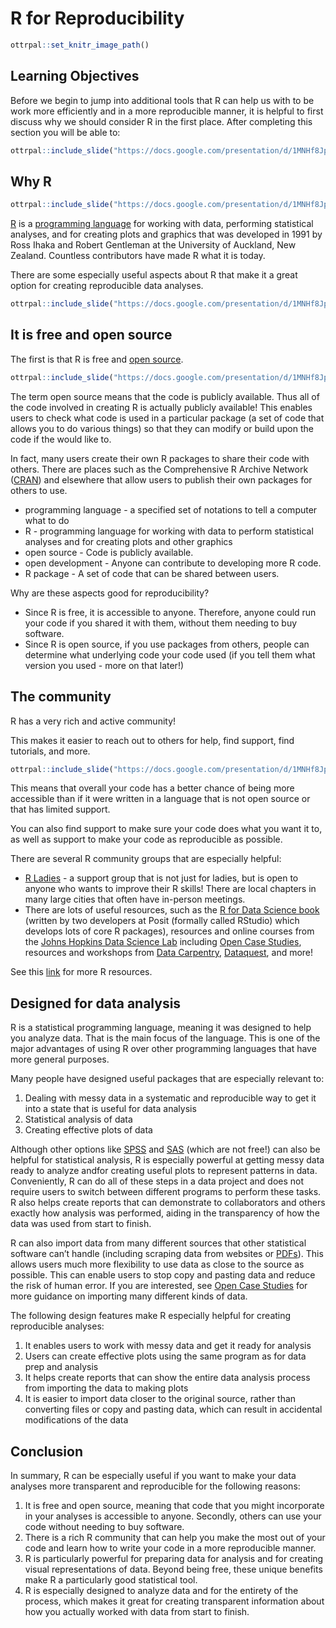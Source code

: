 
# R for Reproducibility


```r
ottrpal::set_knitr_image_path()
```

## Learning Objectives

Before we begin to jump into additional tools that R can help us with to be work more efficiently and in a more reproducible manner, it is helpful to first discuss why we should consider R in the first place. After completing this section you will be able to:

```r
ottrpal::include_slide("https://docs.google.com/presentation/d/1MNHf8JpolaEP_vQ_kB-1xRBF9wo3haCArRu117hBoHA/edit#slide=id.g21c5ab757ec_0_0")
```


## Why R

```r
ottrpal::include_slide("https://docs.google.com/presentation/d/1MNHf8JpolaEP_vQ_kB-1xRBF9wo3haCArRu117hBoHA/edit#slide=id.g21a84b32106_0_9")
```

[R](https://en.wikipedia.org/wiki/R_(programming_language)) is a [programming language](https://en.wikipedia.org/wiki/Programming_language) for working with data, performing statistical analyses, and for creating plots and graphics that was developed in 1991 by Ross Ihaka and Robert Gentleman at the University of Auckland, New Zealand. Countless contributors have made R what it is today. 

There are some especially useful aspects about R that make it a great option for creating reproducible data analyses. 

```r
ottrpal::include_slide("https://docs.google.com/presentation/d/1MNHf8JpolaEP_vQ_kB-1xRBF9wo3haCArRu117hBoHA/edit#slide=id.gcf1264c749_0_135")
```

## It is free and open source

The first is that R is free and [open source](https://opensource.com/resources/what-open-source). 

```r
ottrpal::include_slide("https://docs.google.com/presentation/d/1MNHf8JpolaEP_vQ_kB-1xRBF9wo3haCArRu117hBoHA/edit#slide=id.g21c5ab757ec_1_0")
```


The term open source means that the code is publicly available.
Thus all of the code involved in creating R is actually publicly available! This enables users to check what code is used in a particular package (a set of code that allows you to do various things) so that they can modify or build upon the code if the would like to. 

In fact, many users create their own R packages to share their code with others.  There are places such as the Comprehensive R Archive Network ([CRAN](https://cran.r-project.org/)) and elsewhere that allow users to publish their own packages for others to use. 

<div class = "dictionary">
- programming language - a specified set of notations to tell a computer what to do
- R - programming language for working with data to perform statistical analyses and for creating plots and other graphics
- open source -  Code is publicly available.
- open development - Anyone can contribute to developing more R code.
- R package - A set of code that can be shared between users.

</div>

Why are these aspects good for reproducibility? 

- Since R is free, it is accessible to anyone. Therefore, anyone could run your code if you shared it with them, without them needing to buy software.
- Since R is open source, if you use packages from others, people can determine what underlying code your code used (if you tell them what version you used - more on that later!)

## The community

R has a very rich and active community!

This makes it easier to reach out to others for help, find support, find tutorials, and more. 

```r
ottrpal::include_slide("https://docs.google.com/presentation/d/1MNHf8JpolaEP_vQ_kB-1xRBF9wo3haCArRu117hBoHA/edit#slide=id.g21c5ab757ec_0_6")
```

This means that overall your code has a better chance of being more accessible than if it were written in a language that is not open source or that has limited support. 

You can also find support to make sure your code does what you want it to, as well as support to make your code as reproducible as possible.

There are several R community groups that are especially helpful:

- [R Ladies](https://www.rladies.org/) - a support group that is not just for ladies, but is open to anyone who wants to improve their R skills! There are local chapters in many large cities that often have in-person meetings. 
- There are lots of useful resources, such as the [R for Data Science book](https://r4ds.had.co.nz/) (written by two developers at Posit (formally called RStudio) which develops lots of core R packages), resources and online courses from the [Johns Hopkins Data Science Lab](https://jhudatascience.org/courses.html) including [Open Case Studies](https://www.opencasestudies.org/), resources and workshops from [Data Carpentry](https://datacarpentry.org/),  [Dataquest](https://www.dataquest.io/v2/), and more!

See this [link](https://jhudatascience.org/intro_to_r/resources.html) for more R resources.

## Designed for data analysis

R is a statistical programming language, meaning it was designed to help you analyze data. That is the main focus of the language. This is one of the major advantages of using R over other programming languages that have more general purposes. 

Many people have designed useful packages that are especially relevant to:

1) Dealing with messy data in a systematic and reproducible way to get it into a state that is useful for data analysis
2) Statistical analysis of data
3) Creating effective plots of data

Although other options like [SPSS](https://www.ibm.com/products/spss-statistics) and [SAS](https://www.sas.com/) (which are not free!) can also be helpful for statistical analysis, R is especially powerful at getting messy data ready to analyze andfor creating useful plots to represent patterns in data.  Conveniently, R can do all of these steps in a data project and does not require users to switch between different programs to perform these tasks. R also helps create reports that can demonstrate to collaborators and others exactly how analysis was performed, aiding in the transparency of how the data was used from start to finish.

R can also import data from many different sources that other statistical software can't handle (including scraping data from websites or [PDFs](https://www.adobe.com/acrobat/about-adobe-pdf.html)). This allows users much more flexibility to use data as close to the source as possible. This can enable users to stop copy and pasting data and reduce the risk of human error. If you are interested, see [Open Case Studies](https://www.opencasestudies.org/) for more guidance on importing many different kinds of data. 

The following design features make R especially helpful for creating reproducible analyses:

1. It enables users to work with messy data and get it ready for analysis 
1. Users can create effective plots using the same program as for data prep and analysis
1. It helps create reports that can show the entire data analysis process from importing the data to making plots
1. It is easier to import data closer to the original source, rather than converting files or copy and pasting data, which can result in accidental modifications of the data 


## Conclusion

In summary, R can be especially useful if you want to make your data analyses more transparent and reproducible for the following reasons:

1. It is free and open source, meaning that code that you might incorporate in your analyses is accessible to anyone. Secondly, others can use your code without needing to buy software.
2. There is a rich R community that can help you make the most out of your code and learn how to write your code in a more reproducible manner.
3. R is particularly powerful for preparing data for analysis and for creating visual representations of data. Beyond being free, these unique benefits make R a particularly good statistical tool.
4. R is especially designed to analyze data and for the entirety of the process, which makes it great for creating transparent information about how you actually worked with data from start to finish.









